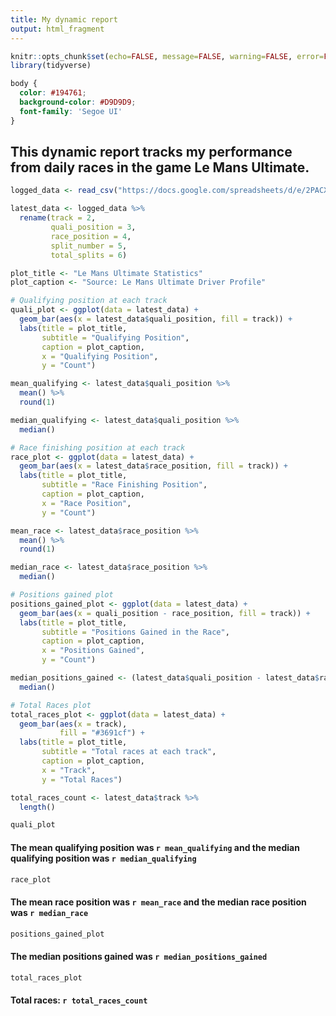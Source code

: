 ---
title: My dynamic report
output: html_fragment
---

```{r setup, include=FALSE}
knitr::opts_chunk$set(echo=FALSE, message=FALSE, warning=FALSE, error=FALSE)
library(tidyverse)
```

```{css}
body {
  color: #194761;
  background-color: #D9D9D9;
  font-family: 'Segoe UI'
}
```

## This dynamic report tracks my performance from daily races in the game Le Mans Ultimate.

```{r}
logged_data <- read_csv("https://docs.google.com/spreadsheets/d/e/2PACX-1vTXHwT73wmXutjHiMkIcBhKrB4vywWw4nQaIL73jXNJRQncIWTACNo7iLGn7XwfJ2hHBwJpgwA0AzNH/pub?gid=268033178&single=true&output=csv")

latest_data <- logged_data %>%
  rename(track = 2,
         quali_position = 3,
         race_position = 4,
         split_number = 5,
         total_splits = 6)

plot_title <- "Le Mans Ultimate Statistics"
plot_caption <- "Source: Le Mans Ultimate Driver Profile"

# Qualifying position at each track
quali_plot <- ggplot(data = latest_data) +
  geom_bar(aes(x = latest_data$quali_position, fill = track)) + 
  labs(title = plot_title,
       subtitle = "Qualifying Position",
       caption = plot_caption,
       x = "Qualifying Position",
       y = "Count")

mean_qualifying <- latest_data$quali_position %>%
  mean() %>%
  round(1)

median_qualifying <- latest_data$quali_position %>%
  median()

# Race finishing position at each track
race_plot <- ggplot(data = latest_data) +
  geom_bar(aes(x = latest_data$race_position, fill = track)) + 
  labs(title = plot_title,
       subtitle = "Race Finishing Position",
       caption = plot_caption,
       x = "Race Position",
       y = "Count")

mean_race <- latest_data$race_position %>%
  mean() %>%
  round(1)

median_race <- latest_data$race_position %>%
  median()

# Positions gained plot
positions_gained_plot <- ggplot(data = latest_data) +
  geom_bar(aes(x = quali_position - race_position, fill = track)) + 
  labs(title = plot_title,
       subtitle = "Positions Gained in the Race",
       caption = plot_caption,
       x = "Positions Gained",
       y = "Count")

median_positions_gained <- (latest_data$quali_position - latest_data$race_position) %>%
  median()

# Total Races plot
total_races_plot <- ggplot(data = latest_data) +
  geom_bar(aes(x = track),
           fill = "#3691cf") + 
  labs(title = plot_title,
       subtitle = "Total races at each track",
       caption = plot_caption,
       x = "Track",
       y = "Total Races")

total_races_count <- latest_data$track %>%
  length()
```

```{r fig.width = 10, fig.height = 6}
quali_plot
```

#### The mean qualifying position was `r mean_qualifying` and the median qualifying position was `r median_qualifying`

```{r fig.width = 10, fig.height = 6}
race_plot
```

#### The mean race position was `r mean_race` and the median race position was `r median_race`

```{r fig.width = 10, fig.height = 6}
positions_gained_plot
```

#### The median positions gained was `r median_positions_gained`

```{r fig.width = 10, fig.height = 6}
total_races_plot
```

#### Total races: `r total_races_count`